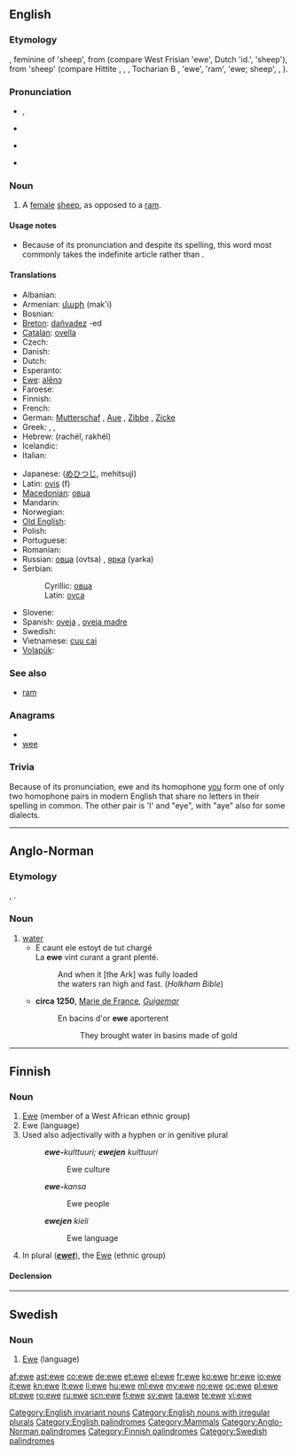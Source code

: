 {{wikipedia|Sheep}}
{{also|Ewe|éwé}}
==English==

===Etymology===
{{etyl|ang}} {{term|eowu|ēowu|lang=ang}}, feminine of {{term|eow}} 'sheep', from {{proto|Germanic|awiz}} (compare West Frisian {{term|ei|lang=fy}} 'ewe', Dutch {{term|ooi|lang=nl}} 'id.', {{etyl|goh|-}} {{term|ouwi}} 'sheep'), from {{proto|Indo-European|h₂ówis}} 'sheep' (compare Hittite {{term|ḫau̯i|lang=hit}}, {{etyl|sga|-}} {{term|ói}}, {{etyl|la|-}} {{term|ovis}}, Tocharian B {{term|aw|ā(<sub>u</sub>)w|lang=txb}}, {{etyl|lt|-}} {{term|avis|avìs}} 'ewe', {{etyl|cu|-}} {{term|овьнъ|tr=ovĭnŭ|lang=cu}} 'ram', {{term|овьца||tr=ovĭca|lang=cu}} 'ewe; sheep', {{etyl|grc|-}} {{term|ὄϊς|tr=óïs|lang=grc}}, {{etyl|sa|-}} {{term|अवि|tr=ávi|lang=sa}}).

===Pronunciation===
* {{IPA|/juː/}}, {{SAMPA|/ju:/}}
* {{rhymes|uː}}
* {{homophones|u|yew|you}} {{qualifier|in all dialects}}
* {{homophones|hew|hue}} {{qualifier|in h-dropping dialects}}

===Noun===
{{en-noun|ewes}}

# A [[female]] [[sheep]], as opposed to a [[ram]].

====Usage notes====
* Because of its pronunciation and despite its spelling, this word most commonly takes the indefinite article {{term|a}} rather than {{term|an}}.

====Translations====
{{trans-top|female sheep}}
* Albanian: {{t-|sq|dele|xs=Albanian}}
* Armenian: [[մաքի]] (mak'i)
* Bosnian: {{t-|bs|ovca|f}}
* [[Breton]]: [[dañvadez]] {{f}} -ed {{p}}
* [[Catalan]]: [[ovella]] {{f}}
* Czech: {{t-|cs|ovce|f}}
* Danish: {{t|da|moderfår}}
* Dutch: {{t+|nl|ooi|f}}
* Esperanto: {{t-|eo|ŝafino|xs=Esperanto}}
* [[Ewe]]: [[alẽnɔ]]
* Faroese: {{t-|fo|ær|f|xs=Faroese}}
* Finnish: {{t+|fi|uuhi}}
* French: {{t+|fr|brebis|f}}
* German: [[Mutterschaf]] {{n}}, [[Aue]] {{f}}, [[Zibbe]] {{f}}, [[Zicke]] {{f}}
* Greek: {{t+|el|προβατίνα|f|tr=provatína}}, {{t|el|αρνάδα|f|tr=arnáda}}, {{t|el|αμνάδα|f|tr=amnáda}}
* Hebrew: {{t+|he|רחל|f}} (rachél, rakhél)
* Icelandic: {{t+|is|ær|f}}
* Italian: {{t+|it|pecora|f}}
{{trans-mid}}
* Japanese: {{t+|ja|牝羊, 雌羊}} ([[めひつじ]], mehitsuji)
* Latin: [[ovis]] (f)
* [[Macedonian]]: [[овца]] {{f}}
* Mandarin: {{t|cmn|母羊|tr=mǔyáng|sc=Hani}}
* Norwegian: {{t-|no|søye|c}}
* [[Old English]]: {{t-|ang|eowu|alt=ēowu|xs=Old English}}
* Polish: {{t+|pl|owca|f}}
* Portuguese: {{t+|pt|ovelha|f}}
* Romanian: {{t|ro|oita|f}}
* Russian: [[овца]] (ovtsa) {{f}}, [[ярка]] (yarka) {{f}}
* Serbian:
*: Cyrillic: [[овца]] {{f}}
*: Latin: [[ovca]] {{f}}
* Slovene: {{t+|sl|ovca|f}}
* Spanish: [[oveja]] {{f}}, [[oveja madre]] {{f}}
* Swedish: {{t+|sv|tacka|c}}
* Vietnamese: [[cuu cai]]
* [[Volapük]]: {{t-|vo|jijip|xs=Volapük}}
{{trans-bottom}}

===See also===
* [[ram]]

===Anagrams===
* {{alphagram|[[eew]]}}
* [[wee]]

===Trivia===
Because of its pronunciation, ewe and its homophone [[you]] form one of only two homophone pairs in modern English that share no letters in their spelling in common. The other pair is 'I' and "eye", with "aye" also for some dialects.

[[Category:English invariant nouns]]
[[Category:English nouns with irregular plurals]]
[[Category:English palindromes]]
[[Category:Mammals]]

----

==Anglo-Norman==

===Etymology===
{{etyl|fro|xno}} {{term|eve|lang=fro}}, {{etyl|la|xno}} {{term|aqua|lang=la}}.

===Noun===
{{xno-noun|f}}

# [[water]]
#* E caunt ele estoyt de tut chargé<br>La '''ewe''' vint curant a grant plenté.
#*: And when it [the Ark] was fully loaded<br> the waters ran high and fast. (''Holkham Bible'')
#*'''circa 1250''', [[wikipedia:Marie de France|Marie de France]], ''[[w:Lais of Marie de France|Guigemar]]''
#*:En bacins d'or '''ewe''' aporterent
#*::They brought water in basins made of gold

[[Category:Anglo-Norman palindromes]]
----

==Finnish==

===Noun===
{{infl|fi|noun}}

# [[Ewe]] (member of a West African ethnic group)
# Ewe (language)
# Used also adjectivally with a hyphen or in genitive plural
#: '''''ewe-'''kulttuuri; '''ewejen''' kulttuuri''
#:: Ewe culture
#: '''''ewe-'''kansa''
#:: Ewe people
#: '''''ewejen''' kieli''
#:: Ewe language
# In plural ('''''[[ewet]]'''''), the [[Ewe]] (ethnic group)

====Declension====
{{fi-decl-valo|ew|||e|ä}}

[[Category:Finnish palindromes]]

----

==Swedish==

===Noun===
{{sv-noun|g=c}}

# [[Ewe]] (language)

{{tbot entry|Swedish|Ewe|2008|April|sv}}

[[Category:Swedish palindromes]]

[[af:ewe]]
[[ast:ewe]]
[[co:ewe]]
[[de:ewe]]
[[et:ewe]]
[[el:ewe]]
[[fr:ewe]]
[[ko:ewe]]
[[hr:ewe]]
[[io:ewe]]
[[it:ewe]]
[[kn:ewe]]
[[lt:ewe]]
[[li:ewe]]
[[hu:ewe]]
[[ml:ewe]]
[[my:ewe]]
[[no:ewe]]
[[oc:ewe]]
[[pl:ewe]]
[[pt:ewe]]
[[ro:ewe]]
[[ru:ewe]]
[[scn:ewe]]
[[fi:ewe]]
[[sv:ewe]]
[[ta:ewe]]
[[te:ewe]]
[[vi:ewe]]